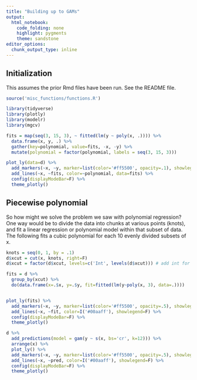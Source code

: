 ```yaml
---
title: "Building up to GAMs"
output: 
  html_notebook: 
    code_folding: none
    highlight: pygments
    theme: sandstone
editor_options: 
  chunk_output_type: inline
---
```


## Initialization

This assumes the prior Rmd files have been run.  See the README file.

```r
source('misc_functions/functions.R')
```

```r
library(tidyverse)
library(plotly)
library(modelr)
library(mgcv)
```


```r
fits = map(seq(3, 15, 3), ~ fitted(lm(y ~ poly(x, .)))) %>% 
  data.frame(x, y, .) %>% 
  gather(key=polynomial, value=fits, -x, -y) %>% 
  mutate(polynomial = factor(polynomial, labels = seq(3, 15, 3)))

plot_ly(data=d) %>% 
  add_markers(~x, ~y, marker=list(color='#ff5500', opacity=.1), showlegend=F) %>% 
  add_lines(~x, ~fits, color=~polynomial, data=fits) %>% 
  config(displayModeBar=F) %>% 
  theme_plotly()
```

## Piecewise polynomial

So how might we solve the problem we saw with polynomial regression?  One way would be to divide the data into chunks at various points (knots), and fit a linear regression or polynomial model within that subset of data.  The following fits a cubic polynomial for each 10 evenly divided subsets of x.

```r
knots = seq(0, 1, by = .1)
d$xcut = cut(x, knots, right=F)
d$xcut = factor(d$xcut, levels=c('Int', levels(d$xcut))) # add int for later

fits = d %>% 
  group_by(xcut) %>% 
  do(data.frame(x=.$x, y=.$y, fit=fitted(lm(y~poly(x, 3), data=.))))


plot_ly(fits) %>% 
  add_markers(~x, ~y, marker=list(color='#ff5500', opacity=.5), showlegend=F) %>% 
  add_lines(~x, ~fit, color=I('#00aaff'), showlegend=F) %>% 
  config(displayModeBar=F) %>% 
  theme_plotly()
```


```r
d %>%
  add_predictions(model = gam(y ~ s(x, bs='cr', k=12))) %>% 
  arrange(x) %>% 
  plot_ly() %>% 
  add_markers(~x, ~y, marker=list(color='#ff5500', opacity=.5), showlegend=F) %>% 
  add_lines(~x, ~pred, color=I('#00aaff'), showlegend=F) %>% 
  config(displayModeBar=F) %>% 
  theme_plotly()
```